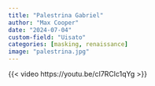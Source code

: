 ```yaml
---
title: "Palestrina Gabriel"
author: "Max Cooper"
date: "2024-07-04"
custom-field: "Uisato"
categories: [masking, renaissance]
image: "palestrina.jpg"
---
```


{{< video https://youtu.be/cI7RClc1qYg >}}